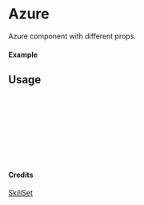 
<Meta of={Azure} title="SkillSet/Azure" />

# Azure

Azure component with different props.

#### Example

<Canvas of={Azure.Primary} />

## Usage

```ts
import { Azure } from "yadl-ui";

const Example = () => {
  return (
      <Azure />
  );
};

export default Example;
```

#### Credits
[SkillSet](https://skillicons.dev)
